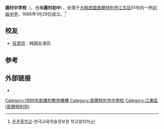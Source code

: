 '''遁村中学校'''（{{lang-ko|둔촌중학교}}，也稱'''遁村初中'''），坐落于[[大韩民国|大韩民国]][[首爾特別市|首爾特別市]][[江東區_(首爾特別市)|江东区]]{{link-ko|秦皇岛路 (江东区)|진황도로|秦皇岛路}}61号的一所[[初级中学|初级中学]]，1986年1月29日成立。<ref>[http://www.schoolinfo.go.kr/ei/ss/Pneiss_b01_s0.do?HG_CD=B100000863 둔촌중학교]-한국교육학술정보원 학교알리미</ref>

== 校友 ==
* [[任恩頃|任恩顷]]：韩国女演员

== 参考 ==
{{reflist}}

== 外部链接 ==
* {{官网|http://doonchon.ms.kr}}

[[Category:1986年創建的教育機構|Category:1986年創建的教育機構]]
[[Category:首爾特別市中學校|Category:首爾特別市中學校]]
[[Category:江東區_(首爾特別市)|Category:江東區 (首爾特別市)]]